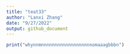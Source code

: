 ```yaml
---
title: "teat33"
author: "Lanxi Zhang"
date: "9/27/2022"
output: github_document
---
```


```r
print("whynnmnnnnnnnnnnnnnnnnnnnomaaagbbbn")
```

